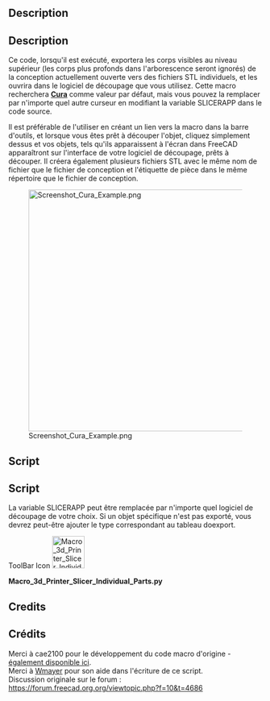 <languages/>

{{Macro/fr
|Name=Macro 3d Printer Slicer Individual Parts
|Name/fr=Macro 3d Printer Slicer Individual Parts
|Icon=Macro_3d_Printer_Slicer_Individual_Parts.svg
|Description=Exportation vers un logiciel de découpage pour imprimantes 3D basé sur une macro similaire par cae2100. Exporte un seul fichier stl pour chaque partie visible dans le même répertoire que le fichier de dessin original, puis l'ouvre dans le logiciel de découpage. <br/> Ce code, lorsqu'il est exécuté, exporte le dessin actuellement ouvert vers plusieurs fichiers STL, nommés d'après les étiquettes des pièces et ouvrez-le dans le logiciel de découpage que vous utilisez. La macro recherche '' '[http://wiki.ultimaker.com/Cura Cura]' '' dans le chemin mais vous pouvez ajouter tout autre découpage en modifiant la chaîne dans la macro.
|Author=WayofWood
|Version=1.1
|Date=2020-10-30
|FCVersion=Toutes
|Download=[https://wiki.freecad.org/images/3/3d/Macro_3d_Printer_Slicer_Individual_Parts.svg Icône de la barre d'outils]
|SeeAlso=[[Macro_3d_Printer_Slicer/fr|Macro 3d Printer Slicer]] [[Image:Macro_3d_Printer_Slicer.png|24px]]
}}

<div lang="en" dir="ltr" class="mw-content-ltr">
==Description==
</div>

<div class="mw-translate-fuzzy">
== Description ==
Ce code, lorsqu'il est exécuté, exportera les corps visibles au niveau supérieur (les corps plus profonds dans l'arborescence seront ignorés) de la conception actuellement ouverte vers des fichiers STL individuels, et les ouvrira dans le logiciel de découpage que vous utilisez. Cette macro recherchera '''[http://wiki.ultimaker.com/Cura Cura]''' comme valeur par défaut, mais vous pouvez la remplacer par n'importe quel autre curseur en modifiant la variable SLICERAPP dans le code source.
</div> 

Il est préférable de l'utiliser en créant un lien vers la macro dans la barre d'outils, et lorsque vous êtes prêt à découper l'objet, cliquez simplement dessus et vos objets, tels qu'ils apparaissent à l'écran dans FreeCAD apparaîtront sur l'interface de votre logiciel de découpage, prêts à découper. Il créera également plusieurs fichiers STL avec le même nom de fichier que le fichier de conception et l'étiquette de pièce dans le même répertoire que le fichier de conception.

[[File:Screenshot_Cura_Example.png|480px]]

<div lang="en" dir="ltr" class="mw-content-ltr">
==Script==
</div>

<div class="mw-translate-fuzzy">
==Script==
La variable SLICERAPP peut être remplacée par n'importe quel logiciel de découpage de votre choix. Si un objet spécifique n'est pas exporté, vous devrez peut-être ajouter le type correspondant au tableau doexport.
</div>

<div lang="en" dir="ltr" class="mw-content-ltr">
ToolBar Icon [[Image:Macro_3d_Printer_Slicer_Individual_Parts.svg|64px]]
</div>

'''Macro_3d_Printer_Slicer_Individual_Parts.py'''

{{MacroCode|code=
import FreeCAD
import Mesh
import sys
import math
import os
import subprocess

SLICERAPP= "cura"		 			# Put your Slicer program here

# some fuctions
def getPlacement(quat,vect,obj):
  if quat[3] > -1  and quat[3] < 1:
    delta = math.acos(quat[3])*2.0
    scale = math.sin(delta/2)
    rx = quat[0]/scale
    ry = quat[1]/scale
    rz = quat[2]/scale
  else:
    delta = 0
    rx = 0
    ry = 0
    rz = 1
  info0 = "translation "+str(vect.x)+" "+str(vect.y)+" "+str(vect.z)
  info1 = "rotation "+str(rx)+" "+str(ry)+" "+str(rz)+" "+str(delta)
  return info0+" "+info1
# some definitions
placement = App.Placement(App.Vector(0,0,0),App.Rotation(0,0,0,1))
# user need to set this directory where slicing software is located
OutDir = FreeCAD.ActiveDocument.FileName.replace(".FCStd", "--")
visible_objs = []
# Get Objects in document
doc = App.ActiveDocument
objs = doc.Objects
stlFile = ""
stlFiles = [ SLICERAPP ]
# hide all
for obj in objs:
   print(obj.Label + "//" + obj.TypeId)
   print(len(obj.InList))
   if obj.ViewObject.isVisible() and hasattr(obj, 'Shape') and (len(obj.InList) <= 1):
      visible_objs.append(obj)
for obj in visible_objs:
  stlFile = OutDir+str(obj.Label)+".stl"
  Mesh.export([obj],stlFile)
  stlFiles.append(stlFile)
  print ("Exporting " + stlFile + "\n")
print ("Calling subprocess: " + str(stlFiles)+"\n")
subprocess.Popen(stlFiles)
}}

<div lang="en" dir="ltr" class="mw-content-ltr">
== Credits ==
</div>

<div class="mw-translate-fuzzy">
== Crédits ==
Merci à cae2100 pour le développement du code macro d'origine - [[Macro_3d_Printer_Slicer/fr|également disponible ici]].<br /> 
Merci à [https://forum.freecad.org.org/viewtopic.php?f=10&t=4686 Wmayer] pour son aide dans l'écriture de ce script.<br />
Discussion originale sur le forum : https://forum.freecad.org.org/viewtopic.php?f=10&t=4686
</div>